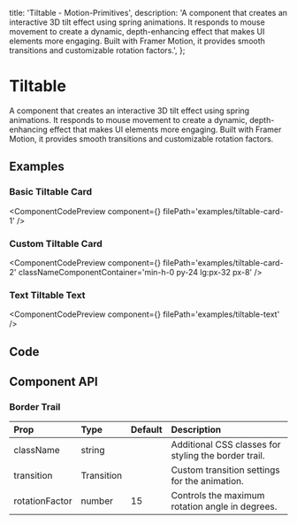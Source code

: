   title: 'Tiltable - Motion-Primitives',
  description:
    'A component that creates an interactive 3D tilt effect using spring animations. It responds to mouse movement to create a dynamic, depth-enhancing effect that makes UI elements more engaging. Built with Framer Motion, it provides smooth transitions and customizable rotation factors.',
};


# Tiltable

A component that creates an interactive 3D tilt effect using spring animations. It responds to mouse movement to create a dynamic, depth-enhancing effect that makes UI elements more engaging. Built with Framer Motion, it provides smooth transitions and customizable rotation factors.

## Examples

### Basic Tiltable Card

<ComponentCodePreview
  component={<TiltCard1 />}
  filePath='examples/tiltable-card-1'
/>

### Custom Tiltable Card

<ComponentCodePreview
  component={<TiltCard2 />}
  filePath='examples/tiltable-card-2'
  classNameComponentContainer='min-h-0 py-24 lg:px-32 px-8'
/>

### Text Tiltable Text

<ComponentCodePreview
  component={<TiltText />}
  filePath='examples/tiltable-text'
/>

## Code

<CodeBlock filePath='components/core/tiltable.tsx' />

## Component API

### Border Trail

| Prop           | Type       | Default | Description                                          |
| :------------- | :--------- | :------ | :--------------------------------------------------- |
| className      | string     |         | Additional CSS classes for styling the border trail. |
| transition     | Transition |         | Custom transition settings for the animation.        |
| rotationFactor | number     | 15      | Controls the maximum rotation angle in degrees.      |
